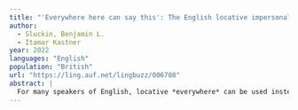 ```yaml
---
title: "'Everywhere here can say this': The English locative impersonal"
author:
  - Sluckin, Benjamin L.
  - Itamar Kastner
year: 2022
languages: "English"
population: "British"
url: "https://ling.auf.net/lingbuzz/006708"
abstract: |
  For many speakers of English, locative *everywhere* can be used instead of the universal pronoun *everyone* in certain contexts, to denote a generic or impersonal set of individuals. This paper documents "impersonal *everywhere*" for the first time, applying a range of syntactic tests to determine its synchronic status. Based on a large-scale acceptability study, we find that it requires overt reference to a large location, as in *everywhere on the coast*. The results further indicate that UK speakers are more accepting of it than US speakers, in particular younger UK speakers. We discuss the grammatical properties of this construction, how it might have arisen (from variationist and diachronic perspectives), and possible typological correlates – all outlining a range of questions for future study on this understudied variant.
---
```


